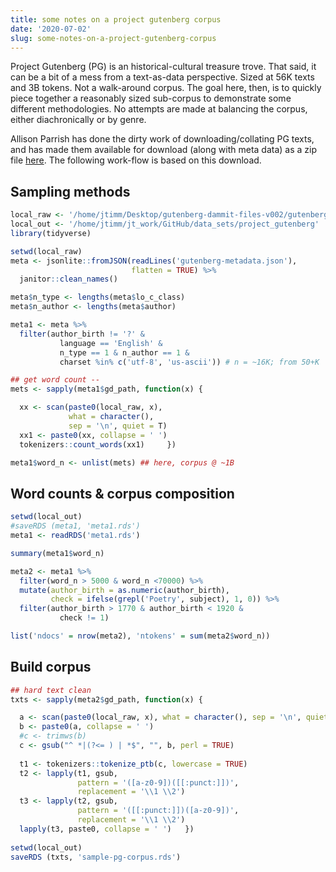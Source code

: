 ```yaml
---
title: some notes on a project gutenberg corpus
date: '2020-07-02'
slug: some-notes-on-a-project-gutenberg-corpus
---
```


Project Gutenberg (PG) is an historical-cultural treasure trove.  That said, it can be a bit of a mess from a text-as-data perspective. Sized at 56K texts and 3B tokens.  Not a walk-around corpus.  The goal here, then, is to quickly piece together a reasonably sized sub-corpus to demonstrate some different methodologies. No attempts are made at balancing the corpus, either diachronically or by genre.  

Allison Parrish has done the dirty work of downloading/collating PG texts, and has made them available for download (along with meta data) as a zip file [here](https://github.com/aparrish/gutenberg-dammit).  The following work-flow is based on this download.


## Sampling methods

```r
local_raw <- '/home/jtimm/Desktop/gutenberg-dammit-files-v002/gutenberg-dammit-files/'
local_out <- '/home/jtimm/jt_work/GitHub/data_sets/project_gutenberg'
library(tidyverse)
```


```r
setwd(local_raw)
meta <- jsonlite::fromJSON(readLines('gutenberg-metadata.json'), 
                           flatten = TRUE) %>%
  janitor::clean_names()

meta$n_type <- lengths(meta$lo_c_class)
meta$n_author <- lengths(meta$author)

meta1 <- meta %>%
  filter(author_birth != '?' &
           language == 'English' &
           n_type == 1 & n_author == 1 &
           charset %in% c('utf-8', 'us-ascii')) # n = ~16K; from 50+K

## get word count -- 
mets <- sapply(meta1$gd_path, function(x) {

  xx <- scan(paste0(local_raw, x), 
             what = character(), 
             sep = '\n', quiet = T)
  xx1 <- paste0(xx, collapse = ' ')
  tokenizers::count_words(xx1)     })

meta1$word_n <- unlist(mets) ## here, corpus @ ~1B
```
 
 
 
 
## Word counts & corpus composition

```r
setwd(local_out)
#saveRDS (meta1, 'meta1.rds')
meta1 <- readRDS('meta1.rds')
```


```r
summary(meta1$word_n)
```



```r
meta2 <- meta1 %>%
  filter(word_n > 5000 & word_n <70000) %>%
  mutate(author_birth = as.numeric(author_birth),
         check = ifelse(grepl('Poetry', subject), 1, 0)) %>%
  filter(author_birth > 1770 & author_birth < 1920 &
           check != 1) 
```
 
 
```r
list('ndocs' = nrow(meta2), 'ntokens' = sum(meta2$word_n))
```
 
 
 

## Build corpus

```r
## hard text clean
txts <- sapply(meta2$gd_path, function(x) {

  a <- scan(paste0(local_raw, x), what = character(), sep = '\n', quiet = T)
  b <- paste0(a, collapse = ' ')
  #c <- trimws(b)
  c <- gsub("^ *|(?<= ) | *$", "", b, perl = TRUE)
  
  t1 <- tokenizers::tokenize_ptb(c, lowercase = TRUE)
  t2 <- lapply(t1, gsub, 
               pattern = '([a-z0-9])([[:punct:]])', 
               replacement = '\\1 \\2') 
  t3 <- lapply(t2, gsub, 
               pattern = '([[:punct:]])([a-z0-9])', 
               replacement = '\\1 \\2') 
  lapply(t3, paste0, collapse = ' ')   })
  
setwd(local_out)
saveRDS (txts, 'sample-pg-corpus.rds')
```

 
